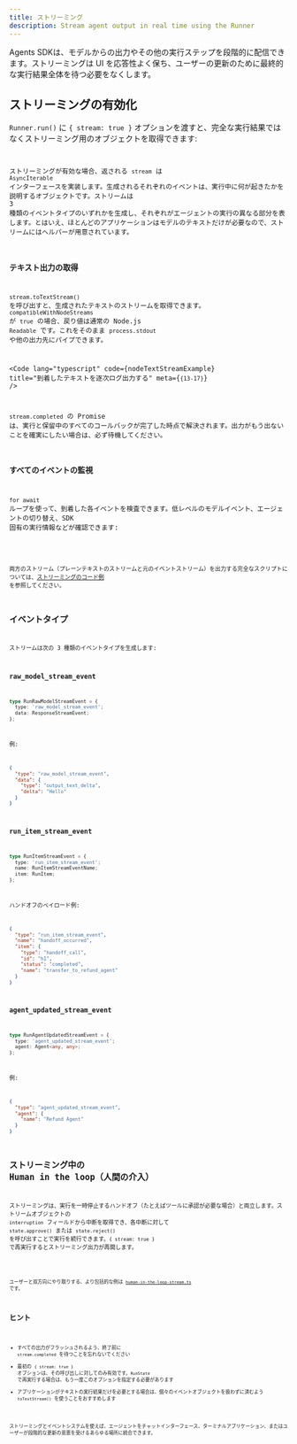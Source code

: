 ```yaml
---
title: ストリーミング
description: Stream agent output in real time using the Runner
---
```



Agents SDKは、モデルからの出力やその他の実行ステップを段階的に配信できます。ストリーミングは UI を応答性よく保ち、ユーザーの更新のために最終的な実行結果全体を待つ必要をなくします。

## ストリーミングの有効化

`Runner.run()` に `{ stream: true }` オプションを渡すと、完全な実行結果ではなくストリーミング用のオブジェクトを取得できます:

<Code
  lang="typescript"
  code={basicStreamingExample}
  title="ストリーミングの有効化"
/>

ストリーミングが有効な場合、返される `stream` は `AsyncIterable` インターフェースを実装します。生成されるそれぞれのイベントは、実行中に何が起きたかを説明するオブジェクトです。ストリームは 3 種類のイベントタイプのいずれかを生成し、それぞれがエージェントの実行の異なる部分を表します。とはいえ、ほとんどのアプリケーションはモデルのテキストだけが必要なので、ストリームにはヘルパーが用意されています。

### テキスト出力の取得

`stream.toTextStream()` を呼び出すと、生成されたテキストのストリームを取得できます。`compatibleWithNodeStreams` が `true` の場合、戻り値は通常の Node.js `Readable` です。これをそのまま `process.stdout` や他の出力先にパイプできます。

<Code
  lang="typescript"
  code={nodeTextStreamExample}
  title="到着したテキストを逐次ログ出力する"
  meta={`{13-17}`}
/>

`stream.completed` の Promise は、実行と保留中のすべてのコールバックが完了した時点で解決されます。出力がもう出ないことを確実にしたい場合は、必ず待機してください。

### すべてのイベントの監視

`for await` ループを使って、到着した各イベントを検査できます。低レベルのモデルイベント、エージェントの切り替え、SDK 固有の実行情報などが確認できます:

<Code
  lang="typescript"
  code={handleAllEventsExample}
  title="すべてのイベントを監視する"
/>

両方のストリーム（プレーンテキストのストリームと元のイベントストリーム）を出力する完全なスクリプトについては、[ストリーミングのコード例](https://github.com/openai/openai-agents-js/tree/main/examples/agent-patterns/streamed.ts) を参照してください。

## イベントタイプ

ストリームは次の 3 種類のイベントタイプを生成します:

### raw_model_stream_event

```ts
type RunRawModelStreamEvent = {
  type: 'raw_model_stream_event';
  data: ResponseStreamEvent;
};
```

例:

```json
{
  "type": "raw_model_stream_event",
  "data": {
    "type": "output_text_delta",
    "delta": "Hello"
  }
}
```

### run_item_stream_event

```ts
type RunItemStreamEvent = {
  type: 'run_item_stream_event';
  name: RunItemStreamEventName;
  item: RunItem;
};
```

ハンドオフのペイロード例:

```json
{
  "type": "run_item_stream_event",
  "name": "handoff_occurred",
  "item": {
    "type": "handoff_call",
    "id": "h1",
    "status": "completed",
    "name": "transfer_to_refund_agent"
  }
}
```

### agent_updated_stream_event

```ts
type RunAgentUpdatedStreamEvent = {
  type: 'agent_updated_stream_event';
  agent: Agent<any, any>;
};
```

例:

```json
{
  "type": "agent_updated_stream_event",
  "agent": {
    "name": "Refund Agent"
  }
}
```

## ストリーミング中の Human in the loop（人間の介入）

ストリーミングは、実行を一時停止するハンドオフ（たとえばツールに承認が必要な場合）と両立します。ストリームオブジェクトの `interruption` フィールドから中断を取得でき、各中断に対して `state.approve()` または `state.reject()` を呼び出すことで実行を続行できます。`{ stream: true }` で再実行するとストリーミング出力が再開します。

<Code
  lang="typescript"
  code={streamedHITLExample}
  title="ストリーミング中の Human in the loop（人間の介入）の承認を処理する"
/>

ユーザーと双方向にやり取りする、より包括的な例は
[`human-in-the-loop-stream.ts`](https://github.com/openai/openai-agents-js/tree/main/examples/agent-patterns/human-in-the-loop-stream.ts)
です。

## ヒント

- すべての出力がフラッシュされるよう、終了前に `stream.completed` を待つことを忘れないでください
- 最初の `{ stream: true }` オプションは、その呼び出しに対してのみ有効です。`RunState` で再実行する場合は、もう一度このオプションを指定する必要があります
- アプリケーションがテキストの実行結果だけを必要とする場合は、個々のイベントオブジェクトを扱わずに済むよう `toTextStream()` を使うことをおすすめします

ストリーミングとイベントシステムを使えば、エージェントをチャットインターフェース、ターミナルアプリケーション、またはユーザーが段階的な更新の恩恵を受けるあらゆる場所に統合できます。
